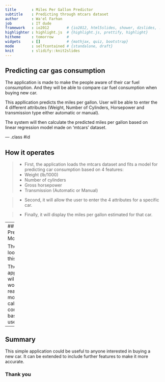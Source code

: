 ```yaml
---
title       : Miles Per Gallon Predictor
subtitle    : Predicting through mtcars dataset
author      : Wa'el Farhan
job         : IT dude
framework   : io2012        # {io2012, html5slides, shower, dzslides, ...}
highlighter : highlight.js  # {highlight.js, prettify, highlight}
hitheme     : tomorrow      # 
widgets     : []            # {mathjax, quiz, bootstrap}
mode        : selfcontained # {standalone, draft}
knit        : slidify::knit2slides
---
```


## Predicting car gas consumption

The application is made to make the people aware of their car fuel consumption. And they will be able to compare car fuel consumption when buying new car.

This appllication predicts the miles per gallon. User will be able to enter the 4 different attributes (Weight, Number of Cylinders, Horsepower and transmission type either automatic or manual).

The system will then calculate the predicted miles per gallon based on linear regression model made on 'mtcars' dataset.

--- .class #id 

## How it operates
> - First, the application loads the mtcars dataset and fits a model for predicting car consumption based on 4 features: 
  - Weight (lb/1000)
  - Number of cylinders
  - Gross horsepower
  - Transmission (Automatic or Manual)

> - Second, it will allow the user to enter the 4 attributes for a specific car.

> - Finally, it will display the miles per gallon estimated for that car.

---
## Prediction Model

The model looks like this:
```r
model <- lm(mpg ~ wt + cyl + hp + am, data=mtcars)
model$coefficients
```

The application will then work in reactive mode calculating consumption based on user input.
```r
c <- model$coefficients
c[1] + c[2]*input$wt + c[3]*input$cyl + c[4]*input$hp + c[5]*cond
```

---
## Summary
This simple application could be useful to anyone interested in buying a new car. It can be extended to include further features to make it more accurate.

### Thank you
